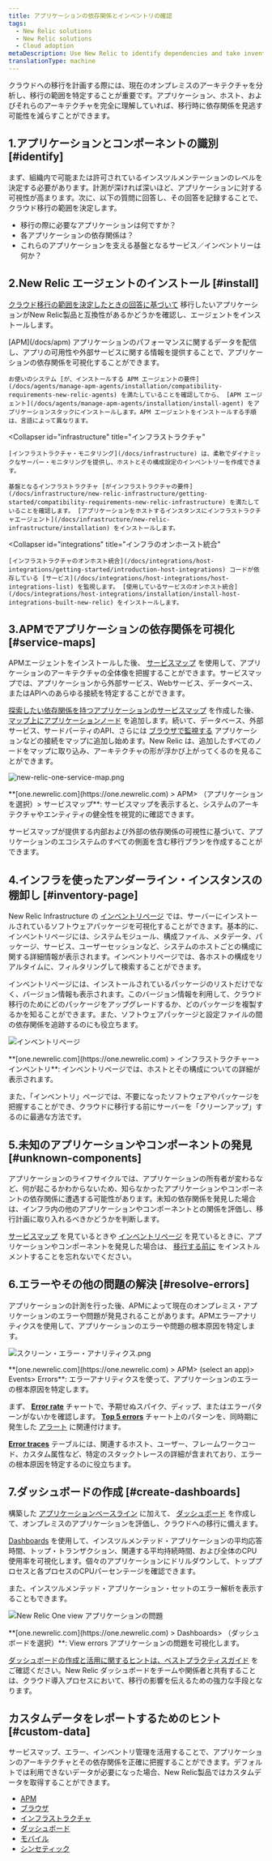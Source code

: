 ```yaml
---
title: アプリケーションの依存関係とインベントリの確認
tags:
  - New Relic solutions
  - New Relic solutions
  - Cloud adoption
metaDescription: Use New Relic to identify dependencies and take inventory to prepare for a cloud migration.
translationType: machine
---
```


クラウドへの移行を計画する際には、現在のオンプレミスのアーキテクチャを分析し、移行の範囲を特定することが重要です。アプリケーション、ホスト、およびそれらのアーキテクチャを完全に理解していれば、移行時に依存関係を見逃す可能性を減らすことができます。

## 1.アプリケーションとコンポーネントの識別 [#identify]

まず、組織内で可能または許可されているインスツルメンテーションのレベルを決定する必要があります。計測が深ければ深いほど、アプリケーションに対する可視性が高まります。次に、以下の質問に回答し、その回答を記録することで、クラウド移行の範囲を決定します。

* 移行の際に必要なアプリケーションは何ですか？
* 各アプリケーションの依存関係は？
* これらのアプリケーションを支える基盤となるサービス／インベントリーは何か？

## 2.New Relic エージェントのインストール [#install]

[クラウド移行の範囲を決定したときの回答に基づいて](#identify) 移行したいアプリケーションがNew Relic製品と互換性があるかどうかを確認し、エージェントをインストールします。

<CollapserGroup>
  <Collapser
    id="apm"
    title="APM"
  >
    [APM](/docs/apm) アプリケーションのパフォーマンスに関するデータを配信し、アプリの可用性や外部サービスに関する情報を提供することで、アプリケーションの依存関係を可視化することができます。

    お使いのシステム [が、インストールする APM エージェントの要件](/docs/agents/manage-apm-agents/installation/compatibility-requirements-new-relic-agents) を満たしていることを確認してから、 [APM エージェント](/docs/agents/manage-apm-agents/installation/install-agent) をアプリケーションスタックにインストールします。APM エージェントをインストールする手順は、言語によって異なります。
  </Collapser>

  <Collapser
    id="infrastructure"
    title="インフラストラクチャ"
  >
    [インフラストラクチャ・モニタリング](/docs/infrastructure) は、柔軟でダイナミックなサーバー・モニタリングを提供し、ホストとその構成設定のインベントリーを作成できます。

    基盤となるインフラストラクチャ [がインフラストラクチャの要件](/docs/infrastructure/new-relic-infrastructure/getting-started/compatibility-requirements-new-relic-infrastructure) を満たしていることを確認します。 [アプリケーションをホストするインスタンスにインフラストラクチャエージェント](/docs/infrastructure/new-relic-infrastructure/installation) をインストールします。
  </Collapser>

  <Collapser
    id="integrations"
    title="インフラのオンホースト統合"
  >
    [インフラストラクチャのオンホスト統合](/docs/integrations/host-integrations/getting-started/introduction-host-integrations) コードが依存している [サービス](/docs/integrations/host-integrations/host-integrations-list) を監視します。 [使用しているサービスのオンホスト統合](/docs/integrations/host-integrations/installation/install-host-integrations-built-new-relic) をインストールします。
  </Collapser>
</CollapserGroup>

## 3.APMでアプリケーションの依存関係を可視化 [#service-maps]

APMエージェントをインストールした後、 [サービスマップ](/docs/using-new-relic/service-maps/get-started/introduction-service-maps) を使用して、アプリケーションのアーキテクチャの全体像を把握することができます。サービスマップでは、アプリケーションから外部サービス、Webサービス、データベース、またはAPIへのあらゆる接続を特定することができます。

[探索したい依存関係を持つアプリケーションのサービスマップ](/docs/data-analysis/service-maps/get-started/customize-your-service-maps) を作成した後、 [マップ上にアプリケーションノード](/docs/data-analysis/service-maps/get-started/customize-your-service-maps#add-nodes) を追加します。続いて、データベース、外部サービス、サードパーティのAPI、さらには [ブラウザで監視する](/docs/browser) アプリケーションなどの接続をマップに追加し始めます。New Relic は、追加したすべてのノードをマップに取り込み、アーキテクチャの形が浮かび上がってくるのを見ることができます。

![new-relic-one-service-map.png](./images/new-relic-one-service-map.png "new-relic-one-service-map.png")

<figcaption>
  **[one.newrelic.com](https://one.newrelic.com) > APM> （アプリケーションを選択）> サービスマップ**: サービスマップを表示すると、システムのアーキテクチャやエンティティの健全性を視覚的に確認できます。
</figcaption>

サービスマップが提供する内部および外部の依存関係の可視性に基づいて、アプリケーションのエコシステムのすべての側面を含む移行プランを作成することができます。

## 4.インフラを使ったアンダーライン・インスタンスの棚卸し [#inventory-page]

New Relic Infrastructure の [インベントリページ](/docs/infrastructure/new-relic-infrastructure/infrastructure-ui-pages/infrastructure-inventory-page-search-your-entire-infrastructure) では、サーバーにインストールされているソフトウェアパッケージを可視化することができます。基本的に、インベントリページには、システムモジュール、構成ファイル、メタデータ、パッケージ、サービス、ユーザーセッションなど、システムのホストごとの構成に関する詳細情報が表示されます。インベントリページでは、各ホストの構成をリアルタイムに、フィルタリングして検索することができます。

インベントリページには、インストールされているパッケージのリストだけでなく、バージョン情報も表示されます。このバージョン情報を利用して、クラウド移行のためにどのパッケージをアップグレードするか、どのパッケージを複製するかを知ることができます。また、ソフトウェアパッケージと設定ファイルの間の依存関係を追跡するのにも役立ちます。

![インベントリページ](./images/inventory-page-versions.png "インベントリページ")

<figcaption>
  **[one.newrelic.com](https://one.newrelic.com) > インフラストラクチャー> インベントリ**: インベントリページでは、ホストとその構成についての詳細が表示されます。
</figcaption>

また、「インベントリ」ページでは、不要になったソフトウェアやパッケージを把握することができ、クラウドに移行する前にサーバーを「クリーンアップ」するのに最適な方法です。

## 5.未知のアプリケーションやコンポーネントの発見 [#unknown-components]

アプリケーションのライフサイクルでは、アプリケーションの所有者が変わるなど、何が起こるかわからないため、知らなかったアプリケーションやコンポーネントの依存関係に遭遇する可能性があります。未知の依存関係を発見した場合は、インフラ内の他のアプリケーションやコンポーネントとの関係を評価し、移行計画に取り入れるべきかどうかを判断します。

[サービスマップ](#service-maps) を見ているときや [インベントリページ](#) を見ているときに、アプリケーションやコンポーネントを発見した場合は、 [移行する前に](#install) をインストルメントすることを忘れないでください。

## 6.エラーやその他の問題の解決 [#resolve-errors]

アプリケーションの計測を行った後、APMによって現在のオンプレミス・アプリケーションのエラーや問題が発見されることがあります。APMエラーアナリティクスを使用して、アプリケーションのエラーや問題の根本原因を特定します。

![スクリーン・エラー・アナリティクス.png](./images/screen-error-analytics.png "スクリーン・エラー・アナリティクス.png")

<figcaption>
  **[one.newrelic.com](https://one.newrelic.com) > APM> (select an app)> Events> Errors**: エラーアナリティクスを使って、アプリケーションのエラーの根本原因を特定します。
</figcaption>

まず、 **[Error rate](/docs/apm/applications-menu/error-analytics/error-analytics-explore-events-behind-errors#error-rate-chart)** チャートで、予期せぬスパイク、ディップ、またはエラーパターンがないかを確認します。 **[Top 5 errors](/docs/apm/applications-menu/error-analytics/error-analytics-explore-events-behind-errors#top5-errors-chart)** チャート上のパターンを、同時期に発生した [アラート](/docs/alerts) に関連付けます。

**[Error traces](/docs/apm/applications-menu/error-analytics/error-analytics-explore-events-behind-errors#traces-table)** テーブルには、関連するホスト、ユーザー、フレームワークコード、カスタム属性など、特定のスタックトレースの詳細が含まれており、エラーの根本原因を特定するのに役立ちます。

## 7.ダッシュボードの作成 [#create-dashboards]

構築した [アプリケーションベースライン](/docs/create-application-baselines) に加えて、 [ダッシュボード](/docs/dashboards/manage-your-dashboard/manage-your-dashboard) を作成して、オンプレミスのアプリケーションを評価し、クラウドへの移行に備えます。

[Dashboards](/docs/dashboards/new-relic-one-dashboards/get-started/introduction-new-relic-one-dashboards) を使用して、インスツルメンテッド・アプリケーションの平均応答時間、トップ・トランザクション、関連する平均持続時間、および全体のCPU使用率を可視化します。個々のアプリケーションにドリルダウンして、トッププロセスと各プロセスのCPUパーセンテージを確認できます。

また、インスツルメンテッド・アプリケーション・セットのエラー解析を表示することもできます。

![New Relic One view アプリケーションの問題](./images/new-relic-one-application-issues.png "新レリックオンのアプリケーションの問題点.png")

<figcaption>
  **[one.newrelic.com](https://one.newrelic.com) > Dashboards> （ダッシュボードを選択）**: View errors アプリケーションの問題を可視化します。
</figcaption>

[ダッシュボードの作成と活用に関するヒントは、ベストプラクティスガイド](/docs/insights/use-insights-ui/guides/new-relic-insights-best-practices-guide) をご確認ください。New Relic ダッシュボードをチームや関係者と共有することは、クラウド導入プロセスにおいて、移行の影響を伝えるための強力な手段となります。

## カスタムデータをレポートするためのヒント [#custom-data]

サービスマップ、エラー、インベントリ管理を活用することで、アプリケーションのアーキテクチャとその依存関係を正確に把握することができます。デフォルトでは利用できないデータが必要になった場合、New Relic製品ではカスタムデータを取得することができます。

* [APM](/docs/agents/manage-apm-agents/agent-data/custom-instrumentation)
* [ブラウザ](/docs/insights/insights-data-sources/custom-data/insert-data-via-new-relic-browser)
* [インフラストラクチャ](/docs/infrastructure/new-relic-infrastructure/configuration/configure-infrastructure-agent#conf-custom_attributes)
* [ダッシュボード](/docs/insights/insights-data-sources/custom-data/send-custom-data-insights)
* [モバイル](/docs/mobile-monitoring/new-relic-mobile/maintenance/add-custom-data-new-relic-mobile)
* [シンセティック](/docs/synthetics/new-relic-synthetics/scripting-monitors/add-custom-attributes-new-relic-synthetics-data)